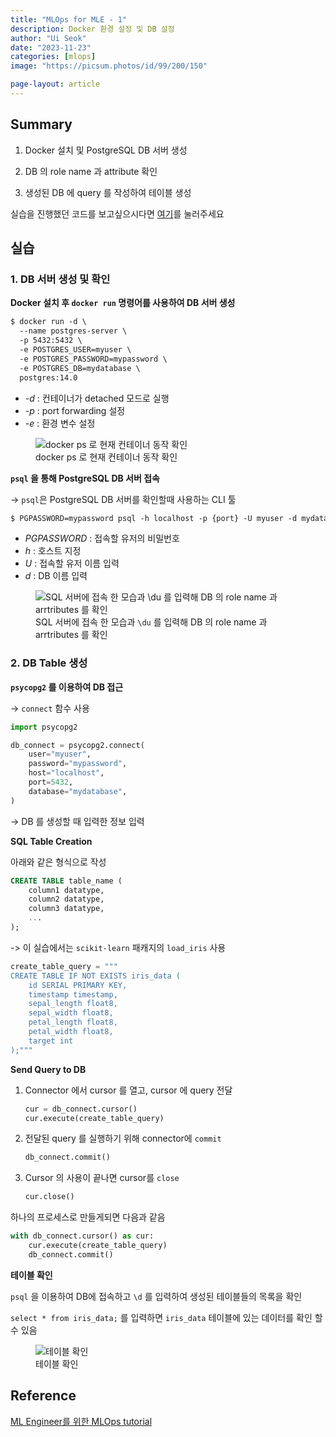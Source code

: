 ```yaml
---
title: "MLOps for MLE - 1"
description: Docker 환경 설정 및 DB 설정
author: "Ui Seok"
date: "2023-11-23"
categories: [mlops]
image: "https://picsum.photos/id/99/200/150"

page-layout: article
---
```


## Summary

1. Docker 설치 및 PostgreSQL DB 서버 생성

2. DB 의 role name 과 attribute 확인

3. 생성된 DB 에 query 를 작성하여 테이블 생성

::: {.callout-note}
실습을 진행했던 코드를 보고싶으시다면 [여기](https://github.com/Ui-Seok/mlops-tutorial)를 눌러주세요
:::


## 실습

### 1. DB 서버 생성 및 확인

__Docker 설치 후 `docker run` 명령어를 사용하여 DB 서버 생성__
``` markdown
$ docker run -d \
  --name postgres-server \
  -p 5432:5432 \
  -e POSTGRES_USER=myuser \
  -e POSTGRES_PASSWORD=mypassword \
  -e POSTGRES_DB=mydatabase \
  postgres:14.0

```
- _-d_ : 컨테이너가 detached 모드로 실행
- _-p_ : port forwarding 설정
- _-e_ : 환경 변수 설정


![docker ps 로 현재 컨테이너 동작 확인](fig1.png)


__`psql` 을 통해 PostgreSQL DB 서버 접속__

-> `psql`은 PostgreSQL DB 서버를 확인할때 사용하는 CLI 툴

``` markdown
$ PGPASSWORD=mypassword psql -h localhost -p {port} -U myuser -d mydatabase

```
- _PGPASSWORD_ : 접속할 유저의 비밀번호
- _h_ : 호스트 지정
- _U_ : 접속할 유저 이름 입력
- _d_ : DB 이름 입력

![SQL 서버에 접속 한 모습과 `\du` 를 입력해 DB 의 role name 과 arrtributes 를 확인](fig2.png){fig-align="left"}


### 2. DB Table 생성
__`psycopg2` 를 이용하여 DB 접근__

-> `connect` 함수 사용

``` python
import psycopg2

db_connect = psycopg2.connect(
    user="myuser",
    password="mypassword",
    host="localhost",
    port=5432,
    database="mydatabase",
)

```
-> DB 를 생성할 때 입력한 정보 입력


__SQL Table Creation__

아래와 같은 형식으로 작성

``` sql
CREATE TABLE table_name (
    column1 datatype,
    column2 datatype,
    column3 datatype,
    ...
);

```
-> 이 실습에서는 `scikit-learn` 패캐지의 `load_iris` 사용

``` python
create_table_query = """
CREATE TABLE IF NOT EXISTS iris_data (
    id SERIAL PRIMARY KEY,
    timestamp timestamp,
    sepal_length float8,
    sepal_width float8,
    petal_length float8,
    petal_width float8,
    target int
);"""

```

__Send Query to DB__

1. Connector 에서 cursor 를 열고, cursor 에 query 전달

    ``` python
    cur = db_connect.cursor()
    cur.execute(create_table_query)

    ```

2. 전달된 query 를 실행하기 위해 connector에 `commit`

    ``` python
    db_connect.commit()

    ```

3. Cursor 의 사용이 끝나면 cursor를 `close`

    ``` python
    cur.close()

    ```

하나의 프로세스로 만들게되면 다음과 같음

``` python
with db_connect.cursor() as cur:
    cur.execute(create_table_query)
    db_connect.commit()

```

__테이블 확인__

`psql` 을 이용하여 DB에 접속하고 `\d` 를 입력하여 생성된 테이블들의 목록을 확인

`select * from iris_data;` 를 입력하면 `iris_data` 테이블에 있는 데이터를 확인 할 수 있음

![테이블 확인](fig3.png){fig-align="left"}


## Reference

[ML Engineer를 위한 MLOps tutorial](https://mlops-for-mle.github.io/tutorial/)